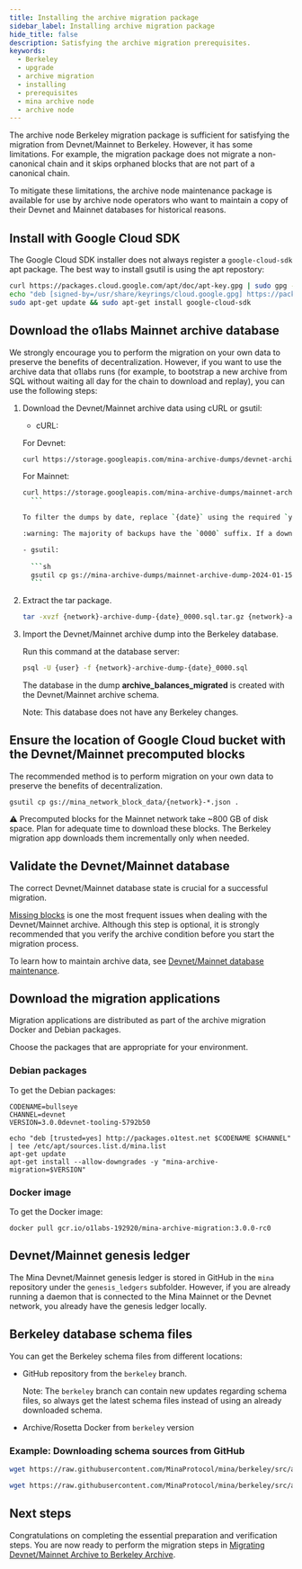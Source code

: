 ```yaml
---
title: Installing the archive migration package
sidebar_label: Installing archive migration package
hide_title: false
description: Satisfying the archive migration prerequisites.
keywords:
  - Berkeley
  - upgrade
  - archive migration
  - installing 
  - prerequisites
  - mina archive node
  - archive node
---
```


The archive node Berkeley migration package is sufficient for satisfying the migration from Devnet/Mainnet to Berkeley.
However, it has some limitations. For example, the migration package does not migrate a non-canonical chain and it skips orphaned blocks that are not part of a canonical chain. 

To mitigate these limitations, the archive node maintenance package is available for use by archive node operators who want to maintain a copy of their Devnet and Mainnet databases for historical reasons.

## Install with Google Cloud SDK

The Google Cloud SDK installer does not always register a `google-cloud-sdk` apt package. The best way to install gsutil is using the apt repostory:

```sh
curl https://packages.cloud.google.com/apt/doc/apt-key.gpg | sudo gpg --dearmor -o /usr/share/keyrings/cloud.google.gpg
echo "deb [signed-by=/usr/share/keyrings/cloud.google.gpg] https://packages.cloud.google.com/apt cloud-sdk main" | sudo tee -a /etc/apt/sources.list.d/google-cloud-sdk.list
sudo apt-get update && sudo apt-get install google-cloud-sdk
```

## Download the o1labs Mainnet archive database

We strongly encourage you to perform the migration on your own data to preserve the benefits of decentralization. However, if you want to use the archive data that o1labs runs (for example, to bootstrap a new archive from SQL without waiting all day for the chain to download and replay), you can use the following steps:

1. Download the Devnet/Mainnet archive data using cURL or gsutil:

    - cURL:
    
     For Devnet:
     ```sh
     curl https://storage.googleapis.com/mina-archive-dumps/devnet-archive-dump-{date}_0000.sql.tar.gz
     ```
  
     For Mainnet:   
     ```sh
     curl https://storage.googleapis.com/mina-archive-dumps/mainnet-archive-dump-{date}_0000.sql.tar.gz
       ```
  
     To filter the dumps by date, replace `{date}` using the required `yyyy-dd-mm` format. For example, for March 15, 2024, use `2024-03-15`.
  
     :warning: The majority of backups have the `0000` suffix. If a download with that name suffix is not available, try incrementing it. For example, `0001`, `0002`, and so on.

    - gsutil:
       
       ```sh
       gsutil cp gs://mina-archive-dumps/mainnet-archive-dump-2024-01-15* .
       ```

2. Extract the tar package.

   ```sh
   tar -xvzf {network}-archive-dump-{date}_0000.sql.tar.gz {network}-archive-dump-{date}_0000.sql
   ```

3. Import the Devnet/Mainnet archive dump into the Berkeley database.

    Run this command at the database server:
    
    ```sh
    psql -U {user} -f {network}-archive-dump-{date}_0000.sql
    ```
    
    The database in the dump **archive_balances_migrated** is created with the Devnet/Mainnet archive schema.
    
    Note: This database does not have any Berkeley changes.

## Ensure the location of Google Cloud bucket with the Devnet/Mainnet precomputed blocks

The recommended method is to perform migration on your own data to preserve the benefits of decentralization.

`gsutil cp gs://mina_network_block_data/{network}-*.json .`

:warning: Precomputed blocks for the Mainnet network take ~800 GB of disk space. Plan for adequate time to download these blocks. The Berkeley migration app downloads them incrementally only when needed.

## Validate the Devnet/Mainnet database

The correct Devnet/Mainnet database state is crucial for a successful migration. 

[Missing blocks](/berkeley-upgrade/mainnet-database-maintenance#missing-blocks) is one the most frequent issues when dealing with the Devnet/Mainnet archive. Although this step is optional, it is strongly recommended that you verify the archive condition before you start the migration process.

To learn how to maintain archive data, see [Devnet/Mainnet database maintenance](/berkeley-upgrade/mainnet-database-maintenance).

## Download the migration applications

Migration applications are distributed as part of the archive migration Docker and Debian packages.

Choose the packages that are appropriate for your environment. 

### Debian packages

To get the Debian packages:

```
CODENAME=bullseye
CHANNEL=devnet
VERSION=3.0.0devnet-tooling-5792b50

echo "deb [trusted=yes] http://packages.o1test.net $CODENAME $CHANNEL" | tee /etc/apt/sources.list.d/mina.list
apt-get update
apt-get install --allow-downgrades -y "mina-archive-migration=$VERSION"
```

### Docker image

To get the Docker image:

```
docker pull gcr.io/o1labs-192920/mina-archive-migration:3.0.0-rc0
```

## Devnet/Mainnet genesis ledger

The Mina Devnet/Mainnet genesis ledger is stored in GitHub in the `mina` repository under the `genesis_ledgers` subfolder. However, if you are already running a daemon that is connected to the Mina Mainnet or the Devnet network, you already have the genesis ledger locally.

## Berkeley database schema files

You can get the Berkeley schema files from different locations:

- GitHub repository from the `berkeley` branch. 

    Note: The `berkeley` branch can contain new updates regarding schema files, so always get the latest schema files instead of using an already downloaded schema. 

- Archive/Rosetta Docker from `berkeley` version

### Example: Downloading schema sources from GitHub

   ```sh
   wget https://raw.githubusercontent.com/MinaProtocol/mina/berkeley/src/app/archive/zkapp_tables.sql

   wget https://raw.githubusercontent.com/MinaProtocol/mina/berkeley/src/app/archive/create_schema.sql
   ```

## Next steps

Congratulations on completing the essential preparation and verification steps. You are now ready to perform the migration steps in [Migrating Devnet/Mainnet Archive to Berkeley Archive](/berkeley-upgrade/migrating-archive-database-to-berkeley).
